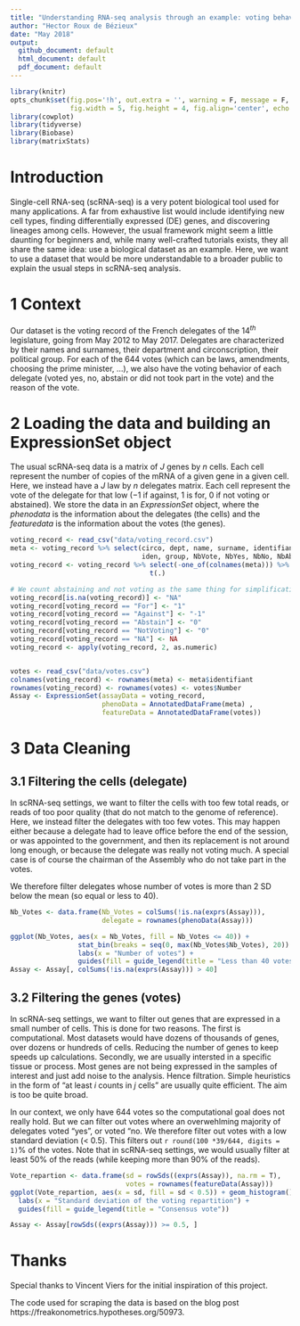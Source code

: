 ```yaml
---
title: "Understanding RNA-seq analysis through an example: voting behavior at the French parliament"
author: "Hector Roux de Bézieux"
date: "May 2018"
output:
  github_document: default
  html_document: default
  pdf_document: default
---
```


```r
library(knitr) 
opts_chunk$set(fig.pos='!h', out.extra = '', warning = F, message = F,
               fig.width = 5, fig.height = 4, fig.align='center', echo = T)
library(cowplot)
library(tidyverse)
library(Biobase)
library(matrixStats)
```

# Introduction

Single-cell RNA-seq (scRNA-seq) is a very potent biological tool used for many applications. A far from exhaustive list would include identifying new cell types, finding differentially expressed (DE) genes, and discovering lineages among cells. However, the usual framework might seem a little daunting for beginners and, while many well-crafted tutorials exists, they all share the same idea: use a biological dataset as an example. Here, we want to use a dataset that would be more understandable to a broader public to explain the usual steps in scRNA-seq analysis.

\tableofcontents

# 1 Context

Our dataset is the voting record of the French delegates of the $14^{th}$ legislature, going from May 2012 to May 2017. Delegates are characterized by their names and surnames, their department and circonscription, their political group. For each of the 644 votes (which can be laws, amendments, choosing the prime minister, ...), we also have the voting behavior of each delegate (voted yes, no, abstain or did not took part in the vote) and the reason of the vote.

# 2 Loading the data and building an ExpressionSet object

The usual scRNA-seq data is a matrix of $J$ genes by $n$ cells. Each cell represent the number of copies of the mRNA of a given gene in a given cell. Here, we instead have a $J$ law by $n$ delegates matrix. Each cell represent the vote of the delegate for that low ($-1$ if against, $1$ is for, $0$ if not voting or abstained). We store the data in an *ExpressionSet* object, where the *phenodata* is the information about the delegates (the cells) and the *featuredata* is the information about the votes (the genes).

```r
voting_record <- read_csv("data/voting_record.csv")
meta <- voting_record %>% select(circo, dept, name, surname, identifiant,
                                 iden, group, NbVote, NbYes, NbNo, NbAbst)
voting_record <- voting_record %>% select(-one_of(colnames(meta))) %>%
                                   t(.)

# We count abstaining and not voting as the same thing for simplification
voting_record[is.na(voting_record)] <- "NA"
voting_record[voting_record == "For"] <- "1"
voting_record[voting_record == "Against"] <- "-1"
voting_record[voting_record == "Abstain"] <- "0"
voting_record[voting_record == "NotVoting"] <- "0"
voting_record[voting_record == "NA"] <- NA
voting_record <- apply(voting_record, 2, as.numeric)


votes <- read_csv("data/votes.csv")
colnames(voting_record) <- rownames(meta) <- meta$identifiant
rownames(voting_record) <- rownames(votes) <- votes$Number
Assay <- ExpressionSet(assayData = voting_record, 
                       phenoData = AnnotatedDataFrame(meta) ,
                       featureData = AnnotatedDataFrame(votes))
```

# 3 Data Cleaning
## 3.1 Filtering the cells (delegate)

In scRNA-seq settings, we want to filter the cells with too few total reads, or reads of too poor quality (that do not match to the genome of reference). Here, we instead filter the delegates with too few votes. This may happen either because a delegate had to leave office before the end of the session, or was appointed to the government, and then its replacement is not around long enough, or because the delegate was really not voting much. A special case is of course the chairman of the Assembly who do not take part in the votes.

We therefore filter delegates whose number of votes is more than 2 SD below the mean (so equal or less to 40).

```r
Nb_Votes <- data.frame(Nb_Votes = colSums(!is.na(exprs(Assay))),
                       delegate = rownames(phenoData(Assay)))

ggplot(Nb_Votes, aes(x = Nb_Votes, fill = Nb_Votes <= 40)) +
                 stat_bin(breaks = seq(0, max(Nb_Votes$Nb_Votes), 20)) +
                 labs(x = "Number of votes") +
                 guides(fill = guide_legend(title = "Less than 40 votes"))
Assay <- Assay[, colSums(!is.na(exprs(Assay))) > 40]
```

## 3.2 Filtering the genes (votes)

In scRNA-seq settings, we want to filter out genes that are expressed in a small number of cells. This is done for two reasons. The first is computational. Most datasets would have dozens of thousands of genes, over dozens or hundreds of cells. Reducing the number of genes to keep speeds up calculations. Secondly, we are usually intersted in a specific tissue or process. Most genes are not being expressed in the samples of interest and just add noise to the analysis. Hence filtration. Simple heuristics in the form of "at least $i$ counts in $j$ cells" are usually quite efficient. The aim is too be quite broad. 

In our context, we only have 644 votes so the computational goal does not really hold. But we can filter out votes where an overwehlming majority of delegates voted "yes", or voted "no. We therefore filter out votes with a low standard deviation (< 0.5). This filters out `r round(100 *39/644, digits = 1)`\% of the votes. Note that in scRNA-seq settings, we would usually filter at least 50\% of the reads (while keeping more than 90\% of the reads).

```r
Vote_repartion <- data.frame(sd = rowSds((exprs(Assay)), na.rm = T),
                             votes = rownames(featureData(Assay)))
ggplot(Vote_repartion, aes(x = sd, fill = sd < 0.5)) + geom_histogram() +
  labs(x = "Standard deviation of the voting repartition") +
  guides(fill = guide_legend(title = "Consensus vote"))

Assay <- Assay[rowSds((exprs(Assay))) >= 0.5, ]
```
# Thanks

Special thanks to Vincent Viers for the initial inspiration of this project. 

The code used for scraping the data is based on the blog post  https://freakonometrics.hypotheses.org/50973.